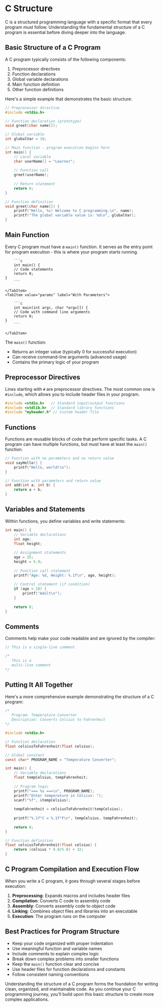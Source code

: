 
# C Structure

C is a structured programming language with a specific format that every program must follow. Understanding the fundamental structure of a C program is essential before diving deeper into the language.


## Basic Structure of a C Program

A C program typically consists of the following components:

1. Preprocessor directives
2. Function declarations
3. Global variable declarations
4. Main function definition
5. Other function definitions

Here's a simple example that demonstrates the basic structure:

```c
// Preprocessor directive
#include <stdio.h>

// Function declaration (prototype)
void greet(char name[]);

// Global variable
int globalVar = 10;

// Main function - program execution begins here
int main() {
    // Local variable
    char userName[] = "Learner";
    
    // Function call
    greet(userName);
    
    // Return statement
    return 0;
}

// Function definition
void greet(char name[]) {
    printf("Hello, %s! Welcome to C programming.\n", name);
    printf("The global variable value is: %d\n", globalVar);
}
```

## Main Function

Every C program must have a `main()` function. It serves as the entry point for program execution - this is where your program starts running.

<Tabs>
    <TabItem value="basic" label="Basic Main" default>

        ```c
        int main() {
        // Code statements
        return 0;
    }
        ```

    </TabItem>
    <TabItem value="params" label="With Parameters">

        ```c
        int main(int argc, char *argv[]) {
        // Code with command line arguments
        return 0;
    }
        ```

    </TabItem>
</Tabs>

The `main()` function:
- Returns an integer value (typically 0 for successful execution)
- Can receive command-line arguments (advanced usage)
- Contains the primary logic of your program

## Preprocessor Directives

Lines starting with `#` are preprocessor directives. The most common one is `#include`, which allows you to include header files in your program.

```c
#include <stdio.h>   // Standard input/output functions
#include <stdlib.h>  // Standard library functions
#include "myheader.h" // Custom header file
```

## Functions

Functions are reusable blocks of code that perform specific tasks. A C program can have multiple functions, but must have at least the `main()` function.

```c
// Function with no parameters and no return value
void sayHello() {
    printf("Hello, world!\n");
}

// Function with parameters and return value
int add(int a, int b) {
    return a + b;
}
```

## Variables and Statements

Within functions, you define variables and write statements:

```c
int main() {
    // Variable declarations
    int age;
    float height;
    
    // Assignment statements
    age = 25;
    height = 5.9;
    
    // Function call statement
    printf("Age: %d, Height: %.1f\n", age, height);
    
    // Control statement (if condition)
    if (age > 18) {
        printf("Adult\n");
    }
    
    return 0;
}
```

## Comments

Comments help make your code readable and are ignored by the compiler:

```c
// This is a single-line comment

/* 
   This is a 
   multi-line comment 
*/
```

## Putting It All Together

Here's a more comprehensive example demonstrating the structure of a C program:

```c
/* 
   Program: Temperature Converter
   Description: Converts Celsius to Fahrenheit
*/

#include <stdio.h>

// Function declaration
float celsiusToFahrenheit(float celsius);

// Global constant
const char* PROGRAM_NAME = "Temperature Converter";

int main() {
    // Variable declarations
    float tempCelsius, tempFahrenheit;
    
    // Program logic
    printf("=== %s ===\n", PROGRAM_NAME);
    printf("Enter temperature in Celsius: ");
    scanf("%f", &tempCelsius);
    
    tempFahrenheit = celsiusToFahrenheit(tempCelsius);
    
    printf("%.1f°C = %.1f°F\n", tempCelsius, tempFahrenheit);
    
    return 0;
}

// Function definition
float celsiusToFahrenheit(float celsius) {
    return (celsius * 9.0/5.0) + 32;
}
```

## C Program Compilation and Execution Flow

When you write a C program, it goes through several stages before execution:

1. **Preprocessing**: Expands macros and includes header files
2. **Compilation**: Converts C code to assembly code
3. **Assembly**: Converts assembly code to object code
4. **Linking**: Combines object files and libraries into an executable
5. **Execution**: The program runs on the computer

## Best Practices for Program Structure

- Keep your code organized with proper indentation
- Use meaningful function and variable names
- Include comments to explain complex logic
- Break down complex problems into smaller functions
- Keep the `main()` function clear and concise
- Use header files for function declarations and constants
- Follow consistent naming conventions

Understanding the structure of a C program forms the foundation for writing clean, organized, and maintainable code. As you continue your C programming journey, you'll build upon this basic structure to create more complex applications.